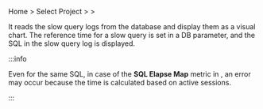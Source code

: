 Home > Select Project > <Cmdname sid="side_dashboard" className="uitext" /> > <Cmdname sid="side_slowQueryLog" className="uitext" />

It reads the slow query logs from the database and display them as a visual chart. The reference time for a slow query is set in a DB parameter, and the SQL in the slow query log is displayed.

:::info

Even for the same SQL, in case of the **SQL Elapse Map** metric in <Cmdname sid="side_multiInstance" className="uitext" />, an error may occur because the time is calculated based on active sessions.

:::
